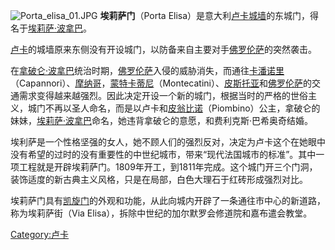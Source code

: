 {{Coord|43|50|35.23|N|10|30|51.25|E|type:landmark_region:IT|display=title}}
[[Image:Porta_elisa_01.JPG|thumb]]
'''埃莉萨门'''（Porta Elisa）是意大利[[卢卡|卢卡]][[卢卡城墙|城墙]]的东城门，得名于[[埃莉萨·波拿巴|埃莉萨·波拿巴]]。

[[卢卡|卢卡]]的城墙原来东侧没有开设城门，以防备来自主要对手[[佛罗伦萨|佛罗伦萨]]的突然袭击。

在[[拿破仑·波拿巴|拿破仑·波拿巴]]统治时期，[[佛罗伦萨|佛罗伦萨]]入侵的威胁消失，而通往[[卡潘诺里|卡潘诺里]]（Capannori）、[[摩纳哥|摩纳哥]]，[[蒙特卡蒂尼|蒙特卡蒂尼]]（Montecatini）、[[皮斯托亚|皮斯托亚]]和[[佛罗伦萨|佛罗伦萨]]的交通需求变得越来越强烈。因此决定开设一个新的城门，根据当时的严格的世俗主义，城门不再以圣人命名，而是以卢卡和[[皮翁比诺|皮翁比诺]]（Piombino）公主，拿破仑的妹妹，[[埃莉萨·波拿巴|埃莉萨·波拿巴]]命名，她违背拿破仑的意愿，和费利克斯·巴希奥奇结婚。 

埃利萨是一个性格坚强的女人，她不顾人们的强烈反对，决定为卢卡这个在她眼中没有希望的过时的没有重要性的中世纪城市，带来“现代法国城市的标准”。其中一项工程就是开辟埃莉萨门。1809年开工，到1811年完成。这个城门开三个门洞，装饰适度的新古典主义风格，只是在局部，白色大理石于红砖形成强烈对比。 

埃莉萨门具有[[凯旋门|凯旋门]]的外观和功能，从此向城内开辟了一条通往市中心的新道路，称为埃莉萨街（Via Elisa），拆除中世纪的加尔默罗会修道院和嘉布遣会教堂。

[[Category:卢卡|Category:卢卡]]